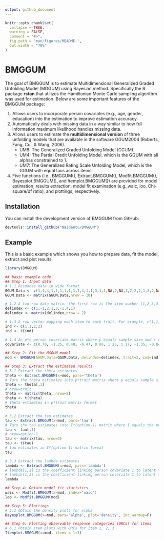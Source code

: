 ```yaml
---
output: github_document
---
```


<!-- README.md is generated from README.Rmd. Please edit that file -->

```r
knitr::opts_chunk$set(
  collapse = TRUE,
  warning = FALSE,
  comment = "#>",
  fig.path = "man/figures/README-",
  out.width = "70%"
)
```

# BMGGUM

<!-- badges: start -->
<!-- badges: end -->

The goal of BMGGUM is to estimate Multidimensional Generalized Graded Unfolding Model (MGGUM) using Bayesian method. Specifically,the R package **rstan** that utilizes the Hamiltonian Monte Carlo sampling algorithm was used for estimation. Below are some important features of the BMGGUM package:

1. Allows users to incorporate person covariates (e.g., age, gender, education) into the estimation to improve estimation accuracy.
2. Automatically deals with missing data in a way similar to how full information maximum likelihood handles missing data.
3. Allows users to estimate the **multidimensional version** of three unfolding models that are available in the software GGUM2004 (Roberts, Fang, Cui, & Wang, 2006).
    * UM8: The Generalized Graded Unfolding Model (GGUM).
    * UM4: The Partial Credit Unfolding Model, which is the GGUM with all alphas constrained to 1.
    * UM7: The Generalized Rating Scale Unfolding Model, which is the GGUM with equal taus across items.
4. Five functions (i.e., BMGGUM(), Extract.BMGGUM(), Modfit.BMGGUM(), Bayesplot.BMGGUM(), and Itemplot.BMGGUM()) are provided for model estimation, results extraction, model fit examination (e.g.,waic, loo, Chi-square/df ratio), and plottings, respectively.

## Installation

You can install the development version of BMGGUM from GitHub:

``` r
devtools::install_github("Naidantu/BMGGUM")
```

## Example

This is a basic example which shows you how to prepare data, fit the model, extract and plot results.

```r
library(BMGGUM)

## basic example code
## Step 1: Input data
# 1.1 Response data in wide format
GGUM.Data <- c(1,4,4,1,1,1,1,1,1,1,4,1,1,3,1,1,NA,2,NA,3,2,2,2,1,3,2,NA,2,1,1,2,1,NA,NA,NA,1,3,NA,1,2)
GGUM.Data <- matrix(GGUM.Data,nrow = 10)

# 1.2 A two-row data matrix: the first row is the item number (1,2,3,4...); the second row indicates the signs of delta for each item (-1,0,1,...). For items that have negative deltas for sure, "-1" should be assigned; for items that have positive deltas, "1" should be assigned; for items whose deltas may be either positive or negative (e.g., intermediate items), "0" should assigned. We recommend at least two positive and two negative items per trait for better estimation.
delindex <- c(1,-1,2,1,3,-1,4,1)
delindex <- matrix(delindex,nrow = 2)

# 1.3 A row vector mapping each item to each trait. For example, c(1,1,1,2,2,2) means that the first 3 items belong to trait 1 and the last 3 items belong to trait 2.
ind <- c(1,1,2,2)
ind <- t(ind)

# 1.4 An p*c person covariate matrix where p equals sample size and c equals the number of covariates. The default is NULL, meaning no person covariate.
covariate <- c(0.70, -1.25, 0.48, -0.47, 0.86, 1.25, 1.17, -1.35, -0.84, -0.55)

## Step 2: Fit the MGGUM model
mod <- BMGGUM(GGUM.Data=GGUM.Data, delindex=delindex, trait=2, ind=ind, option=4, model="UM8", covariate=covariate)

## Step 3: Extract the estimated results 
# 3.1 Extract the theta estimates 
theta <- Extract.BMGGUM(x=mod, pars='theta')
# Turn the theta estimates into p*trait matrix where p equals sample size and trait equals the number of latent traits
theta <- theta[,1]
# nrow=trait
theta <- matrix(theta, nrow=2)  
theta <- t(theta)
# theta estimates in p*trait matrix format
theta

# 3.2 Extract the tau estimates 
tau <- Extract.BMGGUM(x=mod, pars='tau')
# Turn the tau estimates into I*(option-1) matrix where I equals the number of items and option equals the number of response options
tau <- tau[,1]
# nrow=option-1
tau <- matrix(tau, nrow=3)  
tau <- t(tau)
# tau estimates in I*(option-1) matrix format
tau

# 3.3 Extract the lambda estimates 
lambda <- Extract.BMGGUM(x=mod, pars='lambda')
# lambda[1,1] is the coefficient linking person covariate 1 to latent trait 1
# lambda[1,2] is the coefficient linking person covariate 1 to latent trait 2
lambda

## Step 4: Obtain model fit statistics 
waic <- Modfit.BMGGUM(x=mod, index='waic')
loo <- Modfit.BMGGUM(mod)

## Step 5: Plottings
# 5.1 Obtain the density plots for alpha
Bayesplot.BMGGUM(x=mod, pars='alpha', plot='density', inc_warmup=F)

## Step 6: Plotting observable response categories (ORCs) for items
# 6.1 Obtain item plots with ORCs for item 1, 2, 3
Itemplot.BMGGUM(x=mod, items = 1:3)
```
